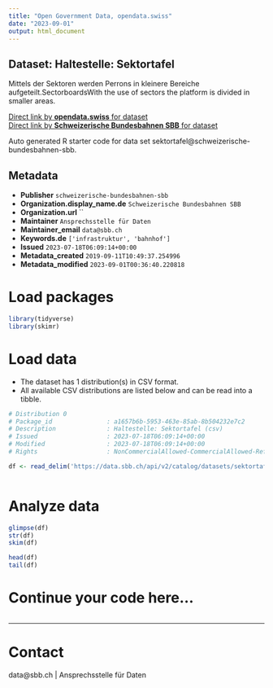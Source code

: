 ```yaml
---
title: "Open Government Data, opendata.swiss"
date: "2023-09-01"
output: html_document
---
```


## Dataset: Haltestelle: Sektortafel

Mittels der Sektoren werden Perrons in kleinere Bereiche aufgeteilt.SectorboardsWith the use of sectors the platform is divided in smaller areas.

[Direct link by **opendata.swiss** for dataset](https://opendata.swiss/de/dataset/haltestelle-sektortafel1)<br>
[Direct link by **Schweizerische Bundesbahnen SBB** for dataset](https://data.sbb.ch/explore/dataset/sektortafel/)

Auto generated R starter code for data set sektortafel@schweizerische-bundesbahnen-sbb.

## Metadata

- **Publisher** `schweizerische-bundesbahnen-sbb`
- **Organization.display_name.de** `Schweizerische Bundesbahnen SBB`
- **Organization.url** ``
- **Maintainer** `Ansprechsstelle für Daten`
- **Maintainer_email** `data@sbb.ch`
- **Keywords.de** `['infrastruktur', 'bahnhof']`
- **Issued** `2023-07-18T06:09:14+00:00`
- **Metadata_created** `2019-09-11T10:49:37.254996`
- **Metadata_modified** `2023-09-01T00:36:40.220818`


# Load packages

```r

library(tidyverse)
library(skimr)

```

# Load data

-   The dataset has 1 distribution(s) in CSV format.
-   All available CSV distributions are listed below and can be read into a tibble.

```r

# Distribution 0
# Package_id               : a1657b6b-5953-463e-85ab-8b504232e7c2
# Description              : Haltestelle: Sektortafel (csv)
# Issued                   : 2023-07-18T06:09:14+00:00
# Modified                 : 2023-07-18T06:09:14+00:00
# Rights                   : NonCommercialAllowed-CommercialAllowed-ReferenceRequired

df <- read_delim('https://data.sbb.ch/api/v2/catalog/datasets/sektortafel/exports/csv')



```

# Analyze data

```r

glimpse(df)
str(df)
skim(df)

head(df)
tail(df)

```

# Continue your code here...

```r

```

------------------------------------------------------------------------

# Contact

data@sbb.ch | Ansprechsstelle für Daten
